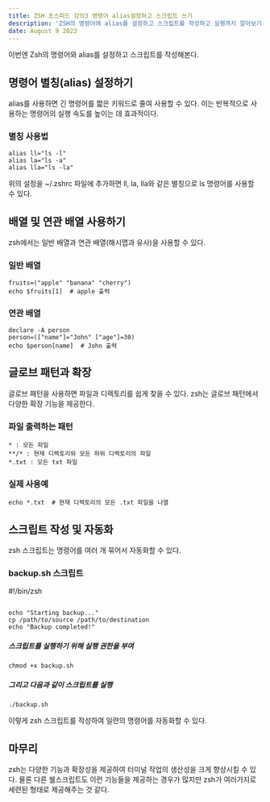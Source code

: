 ```yaml
---
title: ZSH 초스피드 강의3 명령어 alias설정하고 스크립트 쓰기
description: 'ZSH의 명령어에 alias를 설정하고 스크립트를 작성하고 실행까지 알아보기'
date: August 9 2023
---
```

이번엔 Zsh의 명령어와 alias를 설정하고 스크립트를 작성해본다.

## 명령어 별칭(alias) 설정하기
alias를 사용하면 긴 명령어를 짧은 키워드로 줄여 사용할 수 있다. 
이는 반복적으로 사용하는 명령어의 실행 속도를 높이는 데 효과적이다.

### 별칭 사용법
```
alias ll="ls -l"
alias la="ls -a"
alias lla="ls -la"
```
위의 설정을 ~/.zshrc 파일에 추가하면 ll, la, lla와 같은 별칭으로 ls 명령어를 사용할 수 있다.

## 배열 및 연관 배열 사용하기
zsh에서는 일반 배열과 연관 배열(해시맵과 유사)을 사용할 수 있다.

### 일반 배열
```
fruits=("apple" "banana" "cherry")
echo $fruits[1]  # apple 출력
```
### 연관 배열
```
declare -A person
person=(["name"]="John" ["age"]=30)
echo $person[name]  # John 출력
```
## 글로브 패턴과 확장
글로브 패턴을 사용하면 파일과 디렉토리를 쉽게 찾을 수 있다. zsh는 글로브 패턴에서 다양한 확장 기능을 제공한다.

### 파일 출력하는 패턴
```
* : 모든 파일
**/* : 현재 디렉토리와 모든 하위 디렉토리의 파일
*.txt : 모든 txt 파일
```
### 실제 사용예
```
echo *.txt  # 현재 디렉토리의 모든 .txt 파일을 나열
```
## 스크립트 작성 및 자동화
zsh 스크립트는 명령어를 여러 개 묶어서 자동화할 수 있다.


### backup.sh 스크립트
#!/bin/zsh
```

echo "Starting backup..."
cp /path/to/source /path/to/destination
echo "Backup completed!"
```
##### 스크립트를 실행하기 위해 실행 권한을 부여
```
chmod +x backup.sh
```
##### 그리고 다음과 같이 스크립트를 실행
```
./backup.sh
```
이렇게 zsh 스크립트를 작성하여 일련의 명령어를 자동화할 수 있다.


## 마무리
zsh는 다양한 기능과 확장성을 제공하여 터미널 작업의 생산성을 크게 향상시킬 수 있다. 물론 다른 쉘스크립트도 이런 기능들을 제공하는 경우가 많지만 zsh가 여러가지로 세련된 형태로 제공해주는 것 같다.